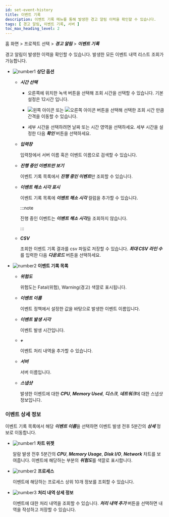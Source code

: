 ```yaml
---
id: set-event-history
title: 이벤트 기록
description: 이벤트 기록 메뉴를 통해 발생한 경고 알림 이력을 확인할 수 있습니다.
tags: [ 경고 알림, 이벤트 기록, 서버 ]
toc_max_heading_level: 2
---
```


홈 화면 > 프로젝트 선택 > ***경고 알림*** > ***이벤트 기록***

경고 알림이 발생한 이력을 확인할 수 있습니다. 발생한 모든 이벤트 내역 리스트 조회가 가능합니다. 

<ImgLang img='event-history-server.png' desc='서버 이벤트 기록'/>

* ![number1](/img/number-01.png) **상단 옵션**

  * ***시간 선택***

    * 오른쪽에 위치한 녹색 버튼을 선택해 조회 시간을 선택할 수 있습니다. 기본 설정은 12시간 입니다.

    * ![왼쪽 아이콘](/img/left-arrow.svg) 또는 ![오른쪽 아이콘](/img/right-arrow.svg) 버튼을 선택해 선택한 조회 시간 만큼 간격을 이동할 수 있습니다.

    * 세부 시간을 선택하려면 날짜 또는 시간 영역을 선택하세요. 세부 시간을 설정한 다음 ***확인*** 버튼을 선택하세요.

  * ***입력창***  

    입력창에서 서버 이름 혹은 이벤트 이름으로 검색할 수 있습니다.

  * ***진행 중인 이벤트만 보기***

    이벤트 기록 목록에서 ***진행 중인 이벤트***만 조회할 수 있습니다.

  * ***이벤트 해소 시각 표시***

    이벤트 기록 목록에 ***이벤트 해소 시각*** 컬럼을 추가할 수 있습니다. 
    
    :::note
    
    진행 중인 이벤트는 ***이벤트 해소 시각***을 조회하지 않습니다.

    :::

  * ***CSV***

    조회한 이벤트 기록 결과를 csv 파일로 저장할 수 있습니다. ***최대 CSV 라인 수***를 입력한 다음 ***다운로드*** 버튼을 선택하세요.

* ![number2](/img/number-02.png) **이벤트 기록 목록**

  * ***위험도***

    위험도는 <span class='vslow'>Fatal</span>(위험), <span class='slow'>Warning</span>(경고) 색깔로 표시됩니다.

  * ***이벤트 이름***  

    이벤트 정책에서 설정한 값을 바탕으로 발생한 이벤트 이름입니다.

  * ***이벤트 발생 시각***  

    이벤트 발생 시간입니다.

  * ***+*** <cmdname sid="sms_alert_acknowledge" className="uitext" anchor="alert_acknowledge" />

    이벤트 처리 내역을 추가할 수 있습니다.

  * ***서버***  

    서버 이름입니다. 

  * ***스냅샷***  

    발생한 이벤트에 대한 ***CPU***, ***Memory Used***, ***디스크***, ***네트워크***에 대한 스냅샷 정보입니다. 

### 이벤트 상세 정보 

이벤트 기록 목록에서 해당 ***이벤트 이름***을 선택하면 이벤트 발생 전후 5분간의 ***상세*** 정보로 이동합니다.

<ImgLang img='server-event-detail.png' desc='서버 이벤트 상세'/>

* ![number1](/img/number-01.png) **차트 위젯**

  알람 발생 전후 5분간의 ***CPU***, ***Memory Usage***, ***Disk I/O***, ***Network*** 차트를 보여줍니다. 이벤트에 해당하는 부분의 ***위험도***를 색깔로 표시합니다.

* ![number2](/img/number-02.png) **프로세스**

  이벤트에 해당하는 프로세스 상위 10개 정보를 조회할 수 있습니다. 

* ![number3](/img/number-03.png) **처리 내역 상세 정보**

  이벤트에 대한 처리 내역을 조회할 수 있습니다. ***처리 내역 추가*** 버튼을 선택하면 내역을 작성하고 저장할 수 있습니다.